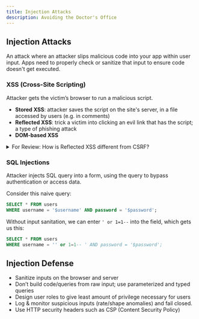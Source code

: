 ---
title: Injection Attacks
description: Avoiding the Doctor's Office
---

## Injection Attacks

An attack where an attacker slips malicious code into your app within user input. Apps need to properly check or sanitize that input to ensure code doesn't get executed.

### XSS (Cross-Site Scripting)

Attacker gets the victim’s browser to run a malicious script.

- **Stored XSS**: attacker saves the script on the site's server, in a file accessed by users (e.g. in comments)
- **Reflected XSS**: trick a victim into clicking an evil link that has the script; a type of phishing attack
- **DOM-based XSS**

<details>
  <summary>For Review: How is Reflected XSS different from CSRF?</summary>
  <div style={{ marginLeft: "20px" }}>
    <p>Reflected XSS isn't based around cookies, and focuses on a fraudulent script rather than a legitimate action. Both are phishing attacks, though.</p>
  </div>
</details>

### SQL Injections

Attacker injects SQL query into a form, using the query to bypass authentication or access data.  

Consider this naive query:

```sql
SELECT * FROM users 
WHERE username = '$username' AND password = '$password';
```

Without input sanitation, we can enter `' or 1=1--` into the field, which gets us this:
```sql
SELECT * FROM users 
WHERE username = '' or 1=1-- ' AND password = '$password';
```

## Injection Defense

- Sanitize inputs on the browser and server
- Don’t build code/queries from raw input; use parameterized and typed queries  
- Design user roles to give least amount of privilege necessary for users
- Log & monitor suspicious inputs (rate/shape anomalies) and fail closed.
- Use HTTP security headers such as CSP (Content Security Policy)